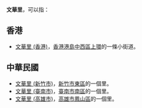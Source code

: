 '''文華里'''，可以指：
== 香港 ==
*[[文華里_(香港)|文華里 (香港)]]，[[香港|香港]][[港島|港島]][[中西區_(香港)|中西區]][[上環|上環]]的一條小街道。

== 中華民國 ==
*[[文華里_(新竹市)|文華里 (新竹市)]]，[[新竹市|新竹市]][[東區_(新竹市)|東區]]的一個里。
*[[文華里_(臺南市)|文華里 (臺南市)]]，[[臺南市|臺南市]][[南區_(臺南市)|南區]]的一個里。
*[[文華里_(高雄市)|文華里 (高雄市)]]，[[高雄市|高雄市]][[鳳山區|鳳山區]]的一個里。
{{消歧义|D|Cat=三字臺灣里名消歧義}}